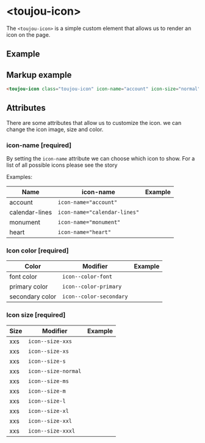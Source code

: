 # &lt;toujou-icon&gt;
The `<toujou-icon>` is a simple custom element that allows us to render an icon on the page.


## Example
<toujou-icon class="toujou-icon" icon-name="account" icon-size="normal" icon-color="primary"></toujou-icon>


## Markup example
```html
<toujou-icon class="toujou-icon" icon-name="account" icon-size="normal" icon-color="primary"></toujou-icon>
```

## Attributes
There are some attributes that allow us to customize the icon. we can change the icon image, size and color.


### icon-name [required]
By setting the `icon-name` attribute we can choose which icon to show. For a list of all possible icons please see the story

Examples:

| Name | icon-name | Example |
|---|---|:---:|
| account | `icon-name="account"`  | <toujou-icon class="icon icon--size-ms icon--color-font icon--account"></toujou-icon> |
| calendar-lines | `icon-name="calendar-lines"`  | <toujou-icon class="icon icon--size-ms icon--color-font icon--calendar-lines"></toujou-icon> |
| monument | `icon-name="monument"`  | <toujou-icon class="icon icon--size-ms icon--color-font icon--monument"></toujou-icon> |
| heart | `icon-name="heart"`  | <toujou-icon class="icon icon--size-ms icon--color-font icon--heart"></toujou-icon> |


### Icon color [required]
| Color | Modifier | Example |
|---|---|:---:|
| font color | `icon--color-font`  | <toujou-icon class="icon icon--size-ms icon--color-font icon--account"></toujou-icon> |
| primary color | `icon--color-primary` | <toujou-icon class="icon icon--size-ms icon--color-primary icon--account"></toujou-icon> |
| secondary color | `icon--color-secondary` | <toujou-icon class="icon icon--size-ms icon--color-secondary icon--account"></toujou-icon> |


### Icon size [required]
| Size | Modifier | Example |
|---|---|:---:|
| xxs | `icon--size-xxs`  | <toujou-icon class="icon icon--size-xxs icon--color-font icon--account"></toujou-icon> |
| xxs | `icon--size-xs`  | <toujou-icon class="icon icon--size-xs icon--color-font icon--account"></toujou-icon> |
| xxs | `icon--size-s`  | <toujou-icon class="icon icon--size-s icon--color-font icon--account"></toujou-icon> |
| xxs | `icon--size-normal`  | <toujou-icon class="icon icon--size-normal icon--color-font icon--account"></toujou-icon> |
| xxs | `icon--size-ms`  | <toujou-icon class="icon icon--size-ms icon--color-font icon--account"></toujou-icon> |
| xxs | `icon--size-m`  | <toujou-icon class="icon icon--size-m icon--color-font icon--account"></toujou-icon> |
| xxs | `icon--size-l`  | <toujou-icon class="icon icon--size-l icon--color-font icon--account"></toujou-icon> |
| xxs | `icon--size-xl`  | <toujou-icon class="icon icon--size-xl icon--color-font icon--account"></toujou-icon> |
| xxs | `icon--size-xxl`  | <toujou-icon class="icon icon--size-xxl icon--color-font icon--account"></toujou-icon> |
| xxs | `icon--size-xxxl`  | <toujou-icon class="icon icon--size-xxxl icon--color-font icon--account"></toujou-icon> |
